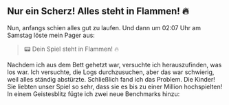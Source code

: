 ## Nur ein Scherz! Alles steht in Flammen! 🔥

Nun, anfangs schien alles gut zu laufen.
Und dann um 02:07 Uhr am Samstag löste mein Pager aus:

> 📟 Dein Spiel steht in Flammen! 🔥

Nachdem ich aus dem Bett gehetzt war, versuchte ich herauszufinden, was los war.
Ich versuchte, die Logs durchzusuchen, aber das war schwierig, weil alles ständig abstürzte.
Schließlich fand ich das Problem. Die Kinder! Sie liebten unser Spiel so sehr, dass sie es bis zu einer Million hochspielten!
In einem Geistesblitz fügte ich zwei neue Benchmarks hinzu: